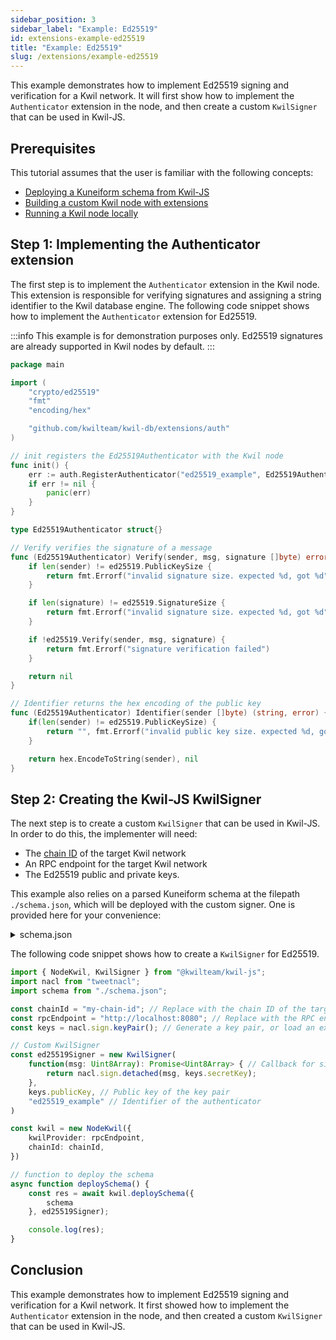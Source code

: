 ```yaml
---
sidebar_position: 3
sidebar_label: "Example: Ed25519"
id: extensions-example-ed25519
title: "Example: Ed25519"
slug: /extensions/example-ed25519
---
```


This example demonstrates how to implement Ed25519 signing and verification for a Kwil network. It will first show how to implement
the `Authenticator` extension in the node, and then create a custom `KwilSigner` that can be used in Kwil-JS.

## Prerequisites

This tutorial assumes that the user is familiar with the following concepts:
- [Deploying a Kuneiform schema from Kwil-JS](/docs/getting-started/create-a-database)
- [Building a custom Kwil node with extensions](/docs/extensions/building-kwild-with-extensions)
- [Running a Kwil node locally](/docs/node/quickstart#single-node)

## Step 1: Implementing the Authenticator extension

The first step is to implement the `Authenticator` extension in the Kwil node. This extension is responsible for verifying signatures
and assigning a string identifier to the Kwil database engine. The following code snippet shows how to implement the `Authenticator` extension
for Ed25519.

:::info
This example is for demonstration purposes only. Ed25519 signatures are already supported in Kwil nodes by default.
:::

```go
package main

import (
    "crypto/ed25519"
    "fmt"
    "encoding/hex"

    "github.com/kwilteam/kwil-db/extensions/auth"
)

// init registers the Ed25519Authenticator with the Kwil node
func init() {
    err := auth.RegisterAuthenticator("ed25519_example", Ed25519Authenticator{})
    if err != nil {
        panic(err)
    }
}

type Ed25519Authenticator struct{}

// Verify verifies the signature of a message
func (Ed25519Authenticator) Verify(sender, msg, signature []byte) error {
    if len(sender) != ed25519.PublicKeySize {
        return fmt.Errorf("invalid signature size. expected %d, got %d", sender, len(sender))
    }

    if len(signature) != ed25519.SignatureSize {
        return fmt.Errorf("invalid signature size. expected %d, got %d", ed25519.SignatureSize, len(signature))
    }

    if !ed25519.Verify(sender, msg, signature) {
        return fmt.Errorf("signature verification failed")
    }

    return nil
}

// Identifier returns the hex encoding of the public key
func (Ed25519Authenticator) Identifier(sender []byte) (string, error) {
    if(len(sender) != ed25519.PublicKeySize) {
        return "", fmt.Errorf("invalid public key size. expected %d, got %d", ed25519.PublicKeySize, len(sender))
    }

    return hex.EncodeToString(sender), nil
}
```

## Step 2: Creating the Kwil-JS KwilSigner

The next step is to create a custom `KwilSigner` that can be used in Kwil-JS. In order to do this, the implementer will need:
- The [chain ID](/docs/daemon/config/genesis#chain-id) of the target Kwil network
- An RPC endpoint for the target Kwil network
- The Ed25519 public and private keys.

This example also relies on a parsed Kuneiform schema at the filepath `./schema.json`, which will be deployed with the custom signer.
One is provided here for your convenience:

<details>
<summary>schema.json</summary>

```json
{
  "owner": "",
  "name": "hello_ed",
  "tables": [
    {
      "name": "message",
      "columns": [
        {
          "name": "id",
          "type": "int",
          "attributes": [
            {
              "type": "primary_key"
            },
            {
              "type": "not_null"
            }
          ]
        },
        {
          "name": "message",
          "type": "text",
          "attributes": [
            {
              "type": "not_null"
            }
          ]
        },
        {
          "name": "caller",
          "type": "text",
          "attributes": [
            {
              "type": "not_null"
            }
          ]
        }
      ]
    }
  ],
  "actions": [
    {
      "name": "insert_record",
      "inputs": [
        "$id",
        "$message"
      ],
      "public": true,
      "mutability": "update",
      "auxiliaries": null,
      "statements": [
        "INSERT INTO message (id, message, caller) VALUES ($id, $message, @caller);"
      ]
    }
  ]
}
```

</details>

The following code snippet shows how to create a `KwilSigner` for Ed25519.

```typescript
import { NodeKwil, KwilSigner } from "@kwilteam/kwil-js";
import nacl from "tweetnacl";
import schema from "./schema.json";

const chainId = "my-chain-id"; // Replace with the chain ID of the target Kwil network
const rpcEndpoint = "http://localhost:8080"; // Replace with the RPC endpoint of the target Kwil network
const keys = nacl.sign.keyPair(); // Generate a key pair, or load an existing one

// Custom KwilSigner
const ed25519Signer = new KwilSigner(
    function(msg: Uint8Array): Promise<Uint8Array> { // Callback for signing messages
        return nacl.sign.detached(msg, keys.secretKey);
    },
    keys.publicKey, // Public key of the key pair
    "ed25519_example" // Identifier of the authenticator
)

const kwil = new NodeKwil({
    kwilProvider: rpcEndpoint,
    chainId: chainId,
})

// function to deploy the schema
async function deploySchema() {
    const res = await kwil.deploySchema({
        schema
    }, ed25519Signer);

    console.log(res);
}
```

## Conclusion

This example demonstrates how to implement Ed25519 signing and verification for a Kwil network.
It first showed how to implement the `Authenticator` extension in the node, and then created a custom `KwilSigner` that can be used in Kwil-JS.